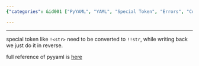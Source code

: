 ```yaml
---
{"categories": &id001 ["PyYAML", "YAML", "Special Token", "Errors", "Conversion", "Documentation"], "category": "Troubleshooting", "date": "2022-09-02 06:25:33", "description": "The YAML special token '!<str>' can cause errors in PyYaml. To avoid these issues, it is recommended to convert the token to '!!str' and revert the change when writing back. For more information, consult the full documentation available at pyyaml.org/wiki/PyYAMLDocumentation.", "tags": *id001, "title": "Yaml Special Token Cause Error To Pyyaml"}

---
```


------

special token like `!<str>` need to be converted to `!!str`, while writing back we just do it in reverse.

full reference of pyyaml is [here](https://pyyaml.org/wiki/PyYAMLDocumentation)

